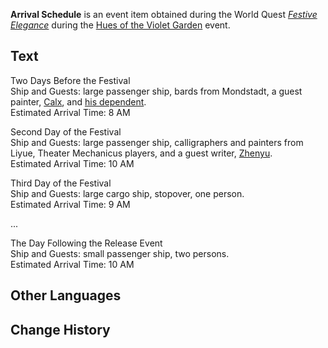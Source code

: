 {{Item Infobox
|id           = 101725
|image        = Item Quest Letter.png
|type         = Quest Items
|group        = Event Items
|description  = A list of guests and their time of arrival on ships bound for the Irodori Festival.<br />Your task is to welcome and lend your aid to guests according to the information presented in this schedule.
|source1      = [[Festive Elegance]]
|event        = Hues of the Violet Garden
}}
'''Arrival Schedule''' is an event item obtained during the World Quest ''[[Festive Elegance]]'' during the [[Hues of the Violet Garden]] event.

==Text==
Two Days Before the Festival<br />
Ship and Guests: large passenger ship, bards from Mondstadt, a guest painter, [[Albedo|Calx]], and [[Klee|his dependent]].<br />
Estimated Arrival Time: 8 AM

Second Day of the Festival<br />
Ship and Guests: large passenger ship, calligraphers and painters from Liyue, Theater Mechanicus players, and a guest writer, [[Xingqiu|Zhenyu]].<br />
Estimated Arrival Time: 10 AM

Third Day of the Festival<br />
Ship and Guests: large cargo ship, stopover, one person.<br />
Estimated Arrival Time: 9 AM

...

The Day Following the Release Event<br />
Ship and Guests: small passenger ship, two persons.<br />
Estimated Arrival Time: 10 AM

==Other Languages==
{{Other Languages|default_hidden=1
|en      = Arrival Schedule
|zhs     = 到港时刻表
|zhs_rm  = Dào Gǎng Shíkèbiǎo
|zht     = 到港時刻表
|zht_rm  = Dào Gǎng Shíkèbiǎo
|ja      = 到着時刻表
|ja_rm   = Touchaku Jikokuhyou
|ko      = 입항 시간표
|ko_rm   = 
|es      = Horario del puerto
|fr      = Tableau des arrivées
|ru      = Расписание прибытия
|th      = ตารางเวลาเทียบท่า
|th_rm   = Tarang Wela Thiap Tha
|vi      = Bảng Thời Gian Cập Bến
|de      = Ankunftsplan
|id      = Jadwal Kedatangan
|pt      = Cronograma de Chegada
}}

==Change History==
{{Change History|2.6}}